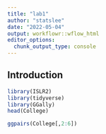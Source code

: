 ```yaml
---
title: "lab1"
author: "statslee"
date: "2022-05-04"
output: workflowr::wflow_html
editor_options:
  chunk_output_type: console
---
```


## Introduction

```r
library(ISLR2)
library(tidyverse)
library(GGally)
head(College)

ggpairs(College[,2:6])

```

